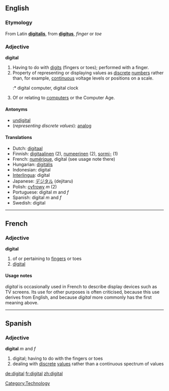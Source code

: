 ==English==

===Etymology===
From Latin '''[[digitalis]]''', from '''[[digitus]]''', ''finger'' or ''toe''

===Adjective===
'''digital''' {{notcomp}}

# Having to do with [[digit]]s (fingers or toes); performed with a finger.
# Property of representing or displaying values as [[discrete]] [[number]]s rather than, for example, [[continuous]] voltage levels or positions on a scale.
#:* digital computer, digital clock
# Of or relating to [[computer]]s or the Computer Age.

====Antonyms====
*[[undigital]]
*(''representing discrete values''): [[analog]]

====Translations====
*Dutch: [[digitaal]]
*Finnish: [[digitaalinen]] (2), [[numeerinen]] (2), [[sormi-]] (1)
*French: [[numérique]], digital (see usage note there)
*Hungarian: [[digitális]]
*Indonesian: digital
*[[Interlingua]]: digital
*Japanese: [[デジタル]] (dejitaru)
*Polish: [[cyfrowy]] ''m'' (2)
*Portuguese: digital ''m'' and ''f''
*Spanish: digital ''m'' and ''f''
*Swedish: digital

----

==French==

===Adjective===
'''digital'''
# of or pertaining to [[finger]]s or toes
# [[digital]]

====Usage notes====
''digital'' is occasionally used in French to describe display devices such as TV screens. Its use for other purposes is often criticised, because this use derives from English, and because ''digital'' more commonly has the first meaning above.

----
==Spanish==

===Adjective===
'''digital'''  ''m'' and ''f''
# digital; having to do with the fingers or toes
# dealing with [[discrete]] [[values]] rather than a continuous spectrum of values

[[Category:Technology]]

[[de:digital]]
[[fr:digital]]
[[zh:digital]]
